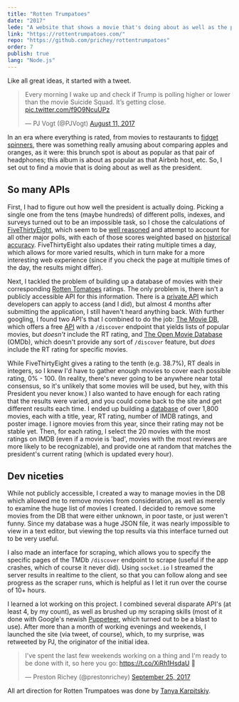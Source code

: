 ```yaml
---
title: "Rotten Trumpatoes"
date: "2017"
lede: "A website that shows a movie that's doing about as well as the president."
link: "https://rottentrumpatoes.com/"
repo: "https://github.com/prichey/rottentrumpatoes"
order: 7
publish: true
lang: "Node.js"
---
```





<section class="blog-section">

Like all great ideas, it started with a tweet.

<blockquote class="twitter-tweet" data-cards="hidden" data-lang="en"><p lang="en" dir="ltr">Every morning I wake up and check if Trump is polling higher or lower than the movie Suicide Squad. It’s getting close. <a href="https://t.co/f9O9NcuUPz">pic.twitter.com/f9O9NcuUPz</a></p>&mdash; PJ Vogt (@PJVogt) <a href="https://twitter.com/PJVogt/status/895824447113842689?ref_src=twsrc%5Etfw">August 11, 2017</a></blockquote>

In an era where everything is rated, from movies to restaurants to <a href="https://thewirecutter.com/reviews/best-fidget-spinners/" target="_blank">fidget spinners</a>, there was something really amusing about comparing apples and oranges, as it were: this brunch spot is about as popular as that pair of headphones; this album is about as popular as that Airbnb host, etc. So, I set out to find a movie that is doing about as well as the president.

<div class="blog-inset">
  <ZoomImage src={index} zoomSrc={indexZoom} alt='Rotten Trumpatoes' />
</div>

</section>

<section class="blog-section">

## So many APIs

First, I had to figure out how well the president is actually doing. Picking a single one from the tens (maybe hundreds) of different polls, indexes, and surveys turned out to be an impossible task, so I chose the calculations of <a href="http://fivethirtyeight.com/" target="_blank">FiveThirtyEight</a>, which seem to be <a href="http://fivethirtyeight.com/features/how-were-tracking-donald-trumps-approval-ratings/" target="_blank">well reasoned</a> and attempt to account for all other major polls, with each of those scores weighted based on <a href="https://projects.fivethirtyeight.com/pollster-ratings/" target="_blank">historical accuracy</a>. FiveThirtyEight also updates their rating multiple times a day, which allows for more varied results, which in turn make for a more interesting web experience (since if you check the page at multiple times of the day, the results might differ).

Next, I tackled the problem of building up a database of movies with their corresponding <a href="https://www.rottentomatoes.com/" target="_blank">Rotten Tomatoes</a> ratings. The only problem is, there isn't a publicly accessible API for this information. There is a <a href="https://developer.fandango.com/Rotten_Tomatoes" target="_blank">private API</a> which developers can apply to access (and I did), but almost 4 months after submitting the application, I still haven't heard anything back. With further googling, I found two API's that I combined to do the job: <a href="https://www.themoviedb.org/" target="_blank">The Movie DB</a>, which offers a free <a href="https://www.themoviedb.org/documentation/api" target="_blank">API</a> with a `/discover` endpoint that yields lists of popular movies, but *doesn't* include the RT rating, and <a href="http://www.omdbapi.com/" target="_blank">The Open Movie Database</a> (OMDb), which doesn't provide any sort of `/discover` feature, but *does* include the RT rating for specific movies.

While FiveThirtyEight gives a rating to the tenth (e.g. 38.7%), RT deals in integers, so I knew I'd have to gather enough movies to cover each possible rating, 0% - 100. (In reality, there's never going to be anywhere near total consensus, so it's unlikely that some movies will be used, but hey, with this President you never know.) I also wanted to have enough for each rating that the results were varied, and you could come back to the site and get different results each time. I ended up building a <a href="https://github.com/prichey/rottentrumpatoes/blob/master/movies.json" target="_blank">database</a> of over 1,800 movies, each with a title, year, RT rating, number of IMDB ratings, and poster image. I ignore movies from this year, since their rating may not be stable yet. Then, for each rating, I select the 20 movies with the most ratings on IMDB (even if a movie is 'bad', movies with the most reviews are more likely to be recognizable), and provide one at random that matches the president's current rating (which is updated every hour).
</section>

<section class="blog-section">

<h2 class="section-anchor">Dev niceties</h2>

While not publicly accessible, I created a way to manage movies in the DB which allowed me to remove movies from consideration, as well as merely to examine the huge list of movies I created. I decided to remove some movies from the DB that were either unknown, in poor taste, or just weren't funny. Since my database was a huge JSON file, it was nearly impossible to view in a text editor, but viewing the top results via this interface turned out to be very useful.

<div class="blog-inset">
  <ZoomImage src={movies} zoomSrc={moviesZoom} alt='Movies Interface' />
</div>

I also made an interface for scraping, which allows you to specify the specific pages of the TMDb `/discover` endpoint to scrape (useful if the app crashes, which of course it never did). Using `socket.io` I streamed the server results in realtime to the client, so that you can follow along and see progress as the scraper runs, which is helpful as I let it run over the course of 10+ hours.

<div class="blog-inset">
  <ZoomImage src={scrape} zoomSrc={scrapeZoom} alt='Scraping Interface' />
</div>

I learned a lot working on this project. I combined several disparate API's (at least 4, by my count), as well as brushed up my scraping skills (most of it done with Google's newish <a href="https://github.com/GoogleChrome/puppeteer" target="_blank">Puppeteer</a>, which turned out to be a blast to use). After more than a month of working evenings and weekends, I launched the site (via tweet, of course), which, to my surprise, was retweeted by PJ, the originator of the initial idea.

<blockquote class="twitter-tweet" data-cards="hidden" data-lang="en"><p lang="en" dir="ltr">I&#39;ve spent the last few weekends working on a thing and I&#39;m ready to be done with it, so here you go: <a href="https://t.co/XiRh1HsdaU">https://t.co/XiRh1HsdaU</a> 🎈</p>&mdash; Preston Richey (@prestonrichey) <a href="https://twitter.com/prestonrichey/status/912454228622397440?ref_src=twsrc%5Etfw">September 25, 2017</a></blockquote>


All art direction for Rotten Trumpatoes was done by <a href="http://www.tanyakarpitskiy.com/" target="_blank">Tanya Karpitskiy</a>.
</section>
